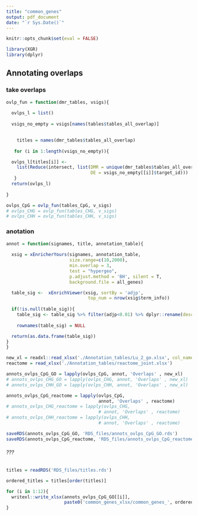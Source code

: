 ```yaml
---
title: "common_genes"
output: pdf_document
date: "`r Sys.Date()`"
---
```


```r
knitr::opts_chunk$set(eval = FALSE)
```

```r
library(XGR)
library(dplyr)
```


## Annotating overlaps

### take overlaps
```r
ovlp_fun = function(dmr_tables, vsigs){
  
  ovlps_l = list()
  
  vsigs_no_empty = vsigs[names(tables$tables_all_overlap)]

  
    titles = names(dmr_tables$tables_all_overlap)
  
   for (i in 1:length(vsigs_no_empty)){

  ovlps_l[titles[i]] <- 
    list(Reduce(intersect, list(DMR = unique(dmr_tables$tables_all_overlap[[i]]$gene),
                                DE = vsigs_no_empty[[i]]$target_id)))
   }
  return(ovlps_l)
  
}
```

```r
ovlps_CpG = ovlp_fun(tables_CpG, v_sigs)
# ovlps_CHG = ovlp_fun(tables_CHG, v_sigs)
# ovlps_CHH = ovlp_fun(tables_CHH, v_sigs) 
```

### anotation



```r
annot = function(signames, title, annotation_table){
  
  xsig = xEnricherYours(signames, annotation_table, 
                        size.range=c(10,2000),
                        min.overlap = 3,
                        test = "hypergeo",
                        p.adjust.method = 'BH', silent = T,
                        background.file = all_genes)

  table_sig <-  xEnrichViewer(xsig, sortBy = 'adjp', 
                               top_num = nrow(xsig$term_info))
  
  if(!is.null(table_sig)){
    table_sig <- table_sig %>% filter(adjp<0.01) %>% dplyr::rename(description = name)
    
    rownames(table_sig) = NULL

  return(as.data.frame(table_sig))
}
}
```

```r
new_xl = readxl::read_xlsx('./Annotation_tables/Lu_2_go.xlsx', col_names = c ('gene', 'name', 'description')) %>% select(gene, description)
reactome = read_xlsx('./Annotation_tables/reactome_joint.xlsx')
```


```r

annots_ovlps_CpG_GO = lapply(ovlps_CpG, annot, 'Overlaps' , new_xl)
# annots_ovlps_CHG_GO = lapply(ovlps_CHG, annot, 'Overlaps' , new_xl)
# annots_ovlps_CHH_GO = lapply(ovlps_CHH, annot, 'Overlaps' , new_xl)

annots_ovlps_CpG_reactome = lapply(ovlps_CpG, 
                                   annot, 'Overlaps' , reactome)
# annots_ovlps_CHG_reactome = lapply(ovlps_CHG, 
                                   # annot, 'Overlaps' , reactome)
# annots_ovlps_CHH_reactome = lapply(ovlps_CHH, 
                                   # annot, 'Overlaps' , reactome)
```

```r
saveRDS(annots_ovlps_CpG_GO, 'RDS_files/annots_ovlps_CpG_GO.rds')
saveRDS(annots_ovlps_CpG_reactome, 'RDS_files/annots_ovlps_CpG_reactome.rds')
```

###### ???


```r
titles = readRDS('RDS_files/titles.rds')
```

```r
ordered_titles = titles[order(titles)]

for (i in 1:12){
  writexl::write_xlsx(annots_ovlps_CpG_GO[[i]], 
                      paste0('common_genes_xlsx/common_genes_', ordered_titles[i], '.xlsx'))
}
 
```
